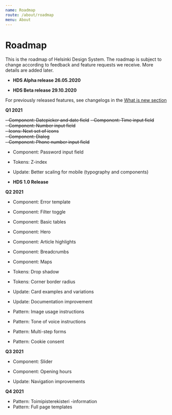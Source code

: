 ```yaml
---
name: Roadmap
route: /about/roadmap
menu: About
---
```



# Roadmap

<LargeParagraph>
   This is the roadmap of Helsinki Design System. The roadmap is subject to change according to feedback and feature requests we receive. More details are added later.
</LargeParagraph>


- **HDS Alpha release 26.05.2020**

- **HDS Beta release 29.10.2020**

For previously released features, see changelogs in the [What is new section](/about/new)

**Q1 2021**

~~- Component: Datepicker and date field~~
~~- Component: Time input field~~   
~~- Component: Number input field~~   
~~- Icons: Next set of icons~~   
~~- Component: Dialog~~   
~~- Component: Phone number input field~~



- Component: Password input field

- Tokens: Z-index

- Update: Better scaling for mobile (typography and components)


- **HDS 1.0 Release**

**Q2 2021**
- Component: Error template
- Component: Filter toggle
- Component: Basic tables
- Component: Hero
- Component: Article highlights
- Component: Breadcrumbs
- Component: Maps



- Tokens: Drop shadow
- Tokens: Corner border radius



- Update: Card examples and variations
- Update: Documentation improvement



- Pattern: Image usage instructions
- Pattern: Tone of voice instructions
- Pattern: Multi-step forms
- Pattern: Cookie consent 

**Q3 2021**

- Component: Slider
- Component: Opening hours



- Update: Navigation improvements

**Q4 2021**

- Pattern: Toimipisterekisteri -information
- Pattern: Full page templates
